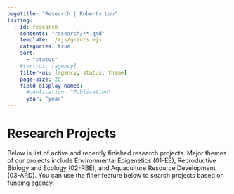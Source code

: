 ```yaml
---
pagetitle: "Research | Roberts Lab"
listing:
  - id: research
    contents: "research/**.qmd"
    template: ./ejs/grants.ejs
    categories: true
    sort:
      - "status"
    #sort-ui: [agency]
    filter-ui: [agency, status, theme]
    page-size: 20
    field-display-names: 
      #publication: "Publication"
      year: "year"
---
```


# Research Projects

Below is list of active and recently finished research projects. Major themes of our projects include Environmental Epigenetics (01-EE), Reproductive Biology and Ecology (02-RBE), and Aquaculture Resource Development (03-ARD). You can use the filter feature below to search projects based on funding agency.

::: {#research}
:::
